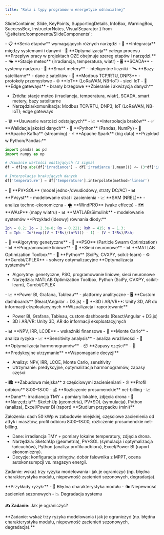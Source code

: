 ```yaml
---
title: "Rola i typy programów w energetyce odnawialnej"
---
```


  SlideContainer, 
  Slide, 
  KeyPoints, 
  SupportingDetails, 
  InfoBox,
  WarningBox,
  SuccessBox,
  InstructorNotes,
  VisualSeparator 
} from '@site/src/components/SlideComponents';

<SlideContainer>

<Slide title="🔧 Rola i typy programów w energetyce odnawialnej" type="info">

<KeyPoints title="🔄 Przepływ pracy w projektach OZE">
- 📋 **Seria etapów** wymagających różnych narzędzi
- 🔗 **Integracja** między systemami i danymi
- 🎯 **Optymalizacja** całego procesu
</KeyPoints>

<InstructorNotes>
**Przepływ pracy w projektach OZE obejmuje szereg etapów i narzędzi.**
</InstructorNotes>

</Slide>

<VisualSeparator type="data" />

<Slide title="📊 Zbieranie i akwizycja danych" type="tip">

<KeyPoints title="📡 Źródła danych">
- 🌤️ **Stacje meteo** (irradiancja, temperatura, wiatr)
- 🖥️ **SCADA** - systemy nadzoru
- 📱 **Smart metery** - inteligentne liczniki
- 🛰️ **Bazy satelitarne** - dane z satelitów
</KeyPoints>

<SupportingDetails title="🔗 Narzędzia komunikacji">
- 📡 **Modbus TCP/RTU, DNP3** - protokoły przemysłowe
- 🌐 **IoT** (LoRaWAN, NB-IoT) - sieci IoT
- 🔧 **Edge gateways** - bramy brzegowe
</SupportingDetails>

<InstructorNotes>
**Zbieranie i akwizycja danych**

- Źródła: stacje meteo (irradiancja, temperatura, wiatr), SCADA, smart metery, bazy satelitarne
- Narzędzia/komunikacja: Modbus TCP/RTU, DNP3; IoT (LoRaWAN, NB-IoT); edge gateways
</InstructorNotes>

</Slide>

<VisualSeparator type="data" />

<Slide title="🔄 Przetwarzanie i walidacja danych" type="note">

<KeyPoints title="🧹 Procesy oczyszczania">
- 🗑️ **Usuwanie wartości odstających**
- 📈 **Interpolacja braków**
- ✅ **Walidacja jakości danych**
</KeyPoints>

<SupportingDetails title="💻 Narzędzia">
- 🐍 **Python** (Pandas, NumPy)
- 🌊 **Apache Kafka** (streaming)
- ⚡ **Apache Spark** (big data)
</SupportingDetails>

<InstructorNotes>
**Przykład w Python/Pandas:**

```python
import pandas as pd
import numpy as np

# Usuwanie wartości odstających (3 sigma)
df = df[np.abs(df['irradiance'] - df['irradiance'].mean()) <= (3*df['irradiance'].std())]

# Interpolacja brakujących danych
df['temperature'] = df['temperature'].interpolate(method='linear')
```
</InstructorNotes>

</Slide>

<VisualSeparator type="technical" />

<Slide title="⚡ Symulacja i analiza" type="tip">

<KeyPoints title="☀️ Systemy fotowoltaiczne">
- 🎯 **PV*SOL** (model jedno-/dwudiodowy, straty DC/AC)
- 📊 **PVsyst** - modelowanie strat i zacienienia
- 📈 **SAM (NREL)** - analiza techno-ekonomiczna
</KeyPoints>

<SupportingDetails title="💨 Energia wiatrowa">
- 🌪️ **WindPRO** (wake effects)
- 🗺️ **WAsP** (mapy wiatru)
</SupportingDetails>

<InfoBox title="🧮 Modelowanie systemów">
- 📊 **MATLAB/Simulink** - modelowanie systemów
</InfoBox>

<InstructorNotes>
**Przykład (ideowy) równania diody:**

```matlab
Iph = 8.2; Io = 2.3e-8; Rs = 0.221; Rsh = 415; n = 1.3;
I = Iph - Io*(exp((V + I*Rs)/(n*Vt)) - 1) - (V + I*Rs)/Rsh;
```
</InstructorNotes>

</Slide>

<VisualSeparator type="technical" />

<Slide title="🎯 Optymalizacja systemów" type="warning">

<KeyPoints title="🤖 Algorytmy optymalizacji">
- 🧬 **Algorytmy genetyczne**
- 🐝 **PSO** (Particle Swarm Optimization)
- 📊 **Programowanie liniowe**
- 🧠 **Sieci neuronowe**
</KeyPoints>

<SupportingDetails title="🔧 Narzędzia">
- 📊 **MATLAB Optimization Toolbox**
- 🐍 **Python** (SciPy, CVXPY, scikit-learn)
- ⚙️ **Gurobi/CPLEX** - solvery optymalizacyjne
</SupportingDetails>

<InstructorNotes>
**Optymalizacja systemów**

- Algorytmy: genetyczne, PSO, programowanie liniowe, sieci neuronowe
- Narzędzia: MATLAB Optimization Toolbox, Python (SciPy, CVXPY, scikit-learn), Gurobi/CPLEX
</InstructorNotes>

</Slide>

<VisualSeparator type="data" />

<Slide title="📊 Wizualizacja i raportowanie" type="info">

<KeyPoints title="🎨 Narzędzia wizualizacji">
- 📈 **Power BI, Grafana, Tableau** - platformy analityczne
- 🖥️ **Custom dashboards** (React/Angular + D3.js)
- 🥽 **3D i AR/VR**: Unity 3D, AR do informacji eksploatacyjnych
</KeyPoints>

<InstructorNotes>
**Wizualizacja i raportowanie**

- Power BI, Grafana, Tableau, custom dashboards (React/Angular + D3.js)
- 3D i AR/VR: Unity 3D, AR do informacji eksploatacyjnych
</InstructorNotes>

</Slide>

<VisualSeparator type="default" />

<Slide title="🎯 Wspomaganie decyzji" type="note">

<KeyPoints title="💰 Analizy ekonomiczne">
- 📊 **NPV, IRR, LCOE** - wskaźniki finansowe
- 🎲 **Monte Carlo** - analiza ryzyka
- 📈 **Sensitivity analysis** - analiza wrażliwości
</KeyPoints>

<SupportingDetails title="🔧 Utrzymanie predykcyjne">
- 📅 **Optymalizacja harmonogramów**
- 📦 **Zapasy części**
- 🔮 **Predykcyjne utrzymanie**
</SupportingDetails>

<InstructorNotes>
**Wspomaganie decyzji**

- Analizy: NPV, IRR, LCOE, Monte Carlo, sensitivity
- Utrzymanie: predykcyjne, optymalizacja harmonogramów, zapasy części
</InstructorNotes>

</Slide>

<VisualSeparator type="default" />

<Slide title="🏠 Studium przypadku - Dach 50 kWp" type="tip">

<KeyPoints title="🎯 Założenia projektu">
- 🏙️ **Zabudowa miejska** z częściowymi zacienieniami
- ⏰ **Profil odbioru** 8:00–18:00
- 💰 **Rozliczenie prosumenckie** net-billing
</KeyPoints>

<SupportingDetails title="📊 Dane i narzędzia">
- 📈 **Dane**: irradiancja TMY + pomiary lokalne, zdjęcia drona
- 🔧 **Narzędzia**: SketchUp (geometria), PV*SOL (symulacja), Python (analiza), Excel/Power BI (raport)
</SupportingDetails>

<InstructorNotes>
**Studium przypadku (mini)**

Założenia: dach 50 kWp w zabudowie miejskiej, częściowe zacienienia od attyk i masztów, profil odbioru 8:00–18:00, rozliczenie prosumenckie net-billing.

- Dane: irradiancja TMY + pomiary lokalne temperatury, zdjęcia drona.
- Narzędzia: SketchUp (geometria), PV*SOL (symulacja i optymalizacja łańcuchów), Python (analiza profilu odbioru), Excel/Power BI (raport ekonomiczny).
- Decyzje: konfiguracja stringów, dobór falownika z MPPT, ocena autokonsumpcji vs. magazyn energii.

Zadanie: wskaż trzy ryzyka modelowania i jak je ograniczyć (np. błędna charakterystyka modułu, niepewność zacienień sezonowych, degradacja).
</InstructorNotes>

</Slide>

<VisualSeparator type="default" />

<Slide title="💡 Zadanie praktyczne" type="warning">

<KeyPoints title="⚠️ Wskaż trzy ryzyka modelowania">
**Przykłady ryzyk:**
- 🔧 Błędna charakterystyka modułu
- 🌤️ Niepewność zacienień sezonowych  
- 📉 Degradacja systemu

**✍️ Zadanie**: Jak je ograniczyć?
</KeyPoints>

<InstructorNotes>
**Zadanie: wskaż trzy ryzyka modelowania i jak je ograniczyć (np. błędna charakterystyka modułu, niepewność zacienień sezonowych, degradacja).**
</InstructorNotes>

</Slide>

</SlideContainer>
